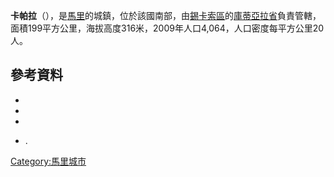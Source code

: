 '''卡帕拉'''（{{lang-fr|Kapala}}），是[[馬里|馬里]]的城鎮，位於該國南部，由[[錫卡索區|錫卡索區]]的[[庫蒂亞拉省|庫蒂亞拉省]]負責管轄，面積199平方公里，海拔高度316米，2009年人口4,064，人口密度每平方公里20人。

==參考資料==
*{{citation | contribution= Common and Fundamental Operational Datasets Registry: Mali | publisher= United Nations Office for the Coordination of Humanitarian Affairs | url= http://cod.humanitarianresponse.info/country-region/mali | access-date= 2015-07-22 | title= 存档副本 | archive-url= https://web.archive.org/web/20120106202217/http://cod.humanitarianresponse.info/country-region/mali | archive-date= 2012-01-06 | dead-url= yes }}
*{{citation | url=http://instat.gov.ml/documentation/sikasso.pdf | publisher=République de Mali: Institut National de la Statistique | title=Resultats RGPH 2009 (Région de Sikasso) | language=fr | archiveurl=https://www.webcitation.org/6AnYveESp?url=http://instat.gov.ml/documentation/sikasso.pdf | archivedate=2012年9月19日 | deadurl=no | accessdate=2015年7月22日 }}
*{{citation | title=Communes de la Région de Sikasso | publisher=Ministère de l’administration territoriale et des collectivités locales, République du Mali | url=http://www.matcl.gov.ml/pdf/ComRegSikasso.pdf | language=fr | archiveurl=https://www.webcitation.org/6AnZ7FgpR?url=http://www.matcl.gov.ml/pdf/ComRegSikasso.pdf | archivedate=2012年9月19日 | deadurl=yes | accessdate=2015年7月22日 }}
*{{citation | title=Plan de Sécurité Alimentaire Commune Rurale de Kapala 2006-2008 | publisher=Commissariat à la Sécurité Alimentaire, République du Mali, USAID-Mali | year=2006 | url=http://fsg.afre.msu.edu/mali_fd_strtgy/plans/sikasso/koutiala/psa_kapala.pdf | language=fr | ref=none | access-date=2015-07-22 | archive-url=https://web.archive.org/web/20131202232912/http://fsg.afre.msu.edu/mali_fd_strtgy/plans/sikasso/koutiala/psa_kapala.pdf | archive-date=2013-12-02 | dead-url=yes }}.

{{Coord|12|12|45|N|5|27|33|W|display=title}}

{{錫卡索區}}

[[Category:馬里城市|Category:馬里城市]]


{{Mali-geo-stub}}